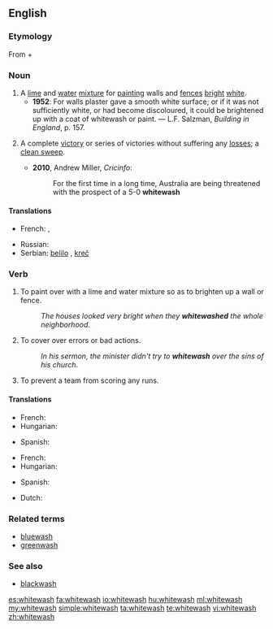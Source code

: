 ==English==
{{wikipedia}}

===Etymology===
From {{term|white||lang=en}} + {{term|wash||lang=en}}

===Noun===
{{en-noun|es}}

# A [[lime]] and [[water]] [[mixture]] for [[painting]] walls and [[fence]]s [[bright]] [[white]].
#* '''1952''': For walls plaster gave a smooth white surface; or if it was not sufficiently white, or had become discoloured, it could be brightened up with a coat of whitewash or paint. &mdash; L.F. Salzman, ''Building in England'', p. 157.
# {{sport}} A complete [[victory]] or series of victories without suffering any [[loss]]es; a [[clean sweep]].
#* '''2010''', Andrew Miller, ''Cricinfo'':
#*: For the first time in a long time, Australia are being threatened with the prospect of a 5-0 '''whitewash'''

====Translations====
{{trans-top|lime and water mixture}}
* French: {{t+|fr|lait de chaux}}, {{t|fr|badigeon|m}}
{{trans-mid}}
{{trans-bottom}}
{{trans-top|victory}}
{{trans-mid}}
{{trans-bottom}}

{{checktrans-top}}
* Russian: {{t+|ru|белила|n|p|tr=belíla}}
* Serbian: [[belilo]] {{n}}, [[kreč]] {{m}}
{{checktrans-bottom}}

===Verb===
{{en-verb|whitewash|es}}

# To paint over with a lime and water mixture so as to brighten up a wall or fence.
#: ''The houses looked very bright when they '''whitewashed''' the whole neighborhood''.
# {{idiom}} To cover over errors or bad actions.
#: ''In his sermon, the minister didn't try to '''whitewash''' over the sins of his church''.
# {{baseball|slang|dated|late|19th century|archaic}} To prevent a team from scoring any runs.

====Translations====
{{trans-top|paint}}
* French: {{t+|fr|badigeonner}}
* Hungarian: {{t|hu|meszel}}
{{trans-mid}}
* Spanish: {{t-|es|blanquear}}
{{trans-bottom}}
{{trans-top|cover errors}}
* French: {{t+|fr|blanchir}}
* Hungarian: {{t|hu|tisztára mos}}
{{trans-mid}}
* Spanish: {{t-|es|encubrir}}
{{trans-bottom}}

{{checktrans-top}}
* Dutch: {{t+|nl|witten}}
{{checktrans-mid}}
{{checktrans-bottom}}

===Related terms===
*[[bluewash]]
*[[greenwash]]

===See also===
* [[blackwash]]

[[es:whitewash]]
[[fa:whitewash]]
[[io:whitewash]]
[[hu:whitewash]]
[[ml:whitewash]]
[[my:whitewash]]
[[simple:whitewash]]
[[ta:whitewash]]
[[te:whitewash]]
[[vi:whitewash]]
[[zh:whitewash]]